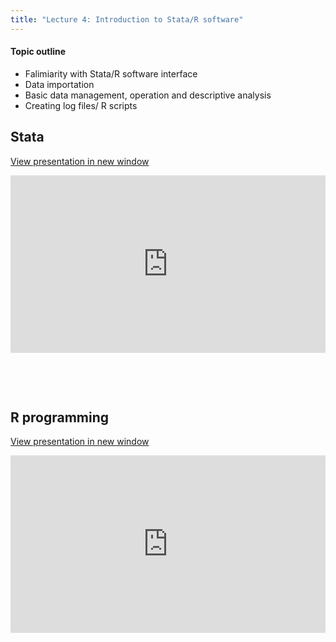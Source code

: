 ```yaml
---
title: "Lecture 4: Introduction to Stata/R software"
---
```


#### Topic outline

-   Falimiarity with Stata/R software interface
-   Data importation
-   Basic data management, operation and descriptive analysis
-   Creating log files/ R scripts


## Stata

<a href="https://drive.google.com/file/d/142b3YXuffSRkV_pY9ZR8-KOdNqbzr5q2/view?usp=sharing" target="_blank" class="btn-slides">View presentation in new window</a>

::: {.box style="padding-bottom:56.25%; position:relative; display:block; width:100%;"}
<iframe src="https://drive.google.com/file/d/142b3YXuffSRkV_pY9ZR8-KOdNqbzr5q2/preview" style="position:absolute; top:0; left:0; width:100%; height:100%;" frameborder="0" allow="autoplay">

</iframe>
:::

<br>

<br>

## R programming

<a href="https://vsu-viserdac.github.io/ie-lecture-materials/module-intro-r" target="_blank" class="btn-slides">View presentation in new window</a>

::: {.box style="padding-bottom:56.25%; position:relative; display:block; width:100%;"}
<iframe src="https://vsu-viserdac.github.io/ie-lecture-materials/module-intro-r" style="position:absolute; top:0; left:0; width:100%; height:100%;" frameborder="0" allow="autoplay">

</iframe>
:::